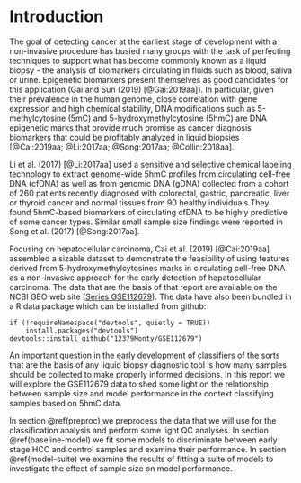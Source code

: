 # Introduction {#index}


The goal of detecting
cancer at the earliest stage of development with a non-invasive procedure
has busied many groups with the task of perfecting techniques to support
what has become commonly known as a 
liquid biopsy - the analysis of biomarkers circulating in fluids such as blood,
saliva or urine.  Epigenetic biomarkers present themselves as good candidates for this application
(Gai and Sun (2019) [@Gai:2019aa]).  In particular,
given their prevalence in the human genome, 
close correlation with gene expression and high chemical stability,
DNA modifications such as 5-methylcytosine (5mC) and 5-hydroxymethylcytosine (5hmC)
are DNA epigenetic marks that provide much promise as
cancer diagnosis biomarkers that could be profitably analyzed in liquid biopsies
[@Cai:2019aa; @Li:2017aa; @Song:2017aa; @Collin:2018aa].


<!--
This work has already led to some commercial products.
Thrive Earlier Detection Corp.  launched CancerSEEK, a liquid biopsy test to detect multiple cancers early in 2019.  Guardant Health offers a liquid biopsy test, Guardant360, for advanced solid 
tumor cancers. Others in the space include Karius, which focuses on a liquid biopsy for 
infectious disease, and GRAIL Bio, which was launched by Illumina in January 2016. 
In 2017, Verily Life Sciences, one of Google/Alphabet’s companies, invested in Freenome, 
another liquid biopsy company.
-->
Li et al. (2017) [@Li:2017aa] used a sensitive and selective chemical labeling technology
to extract genome-wide 5hmC profiles from circulating cell-free DNA (cfDNA) 
as well as from genomic DNA (gDNA) 
collected from a cohort of 260 patients recently diagnosed with colorectal, 
gastric, pancreatic, liver or thyroid cancer and normal tissues from 90 healthy individuals
They found 5hmC-based biomarkers of circulating cfDNA to be highly predictive of some cancer types.
Similar small sample size findings were reported in Song et al. (2017) [@Song:2017aa].  

Focusing on hepatocellular carcinoma, Cai et al. (2019) [@Cai:2019aa] assembled a sizable dataset
to demonstrate the feasibility of using features derived from 
5-hydroxymethylcytosines marks in circulating cell-free DNA as 
a non-invasive approach for the early detection of
hepatocellular carcinoma.  The data that are the basis of that
report are available on the NCBI GEO web site 
([Series GSE112679](https://www.ncbi.nlm.nih.gov/geo/query/acc.cgi?acc=GSE112679)).
The data have also been bundled in a R data package which can be installed from github:

```
if (!requireNamespace("devtools", quietly = TRUE))
    install.packages("devtools")
devtools::install_github("12379Monty/GSE112679")
```

An important question in the early development of classifiers of the sorts
that are the basis of any liquid biopsy diagnostic tool is how many samples
should be collected to make properly informed decisions.  In this
report we will explore the GSE112679 data to shed some light on
the relationship between sample size and model performance
in the context classifying samples based on 5hmC data.


In section \@ref(preproc) we preprocess the data that
we will use for the classification analysis and perform some light QC analyses.
In section \@ref(baseline-model) we fit some models to discriminate between
early stage HCC and control samples and examine their performance.
In section \@ref(model-suite) we examine the results of fitting a suite of models to
investigate the effect of sample size on model performance.


